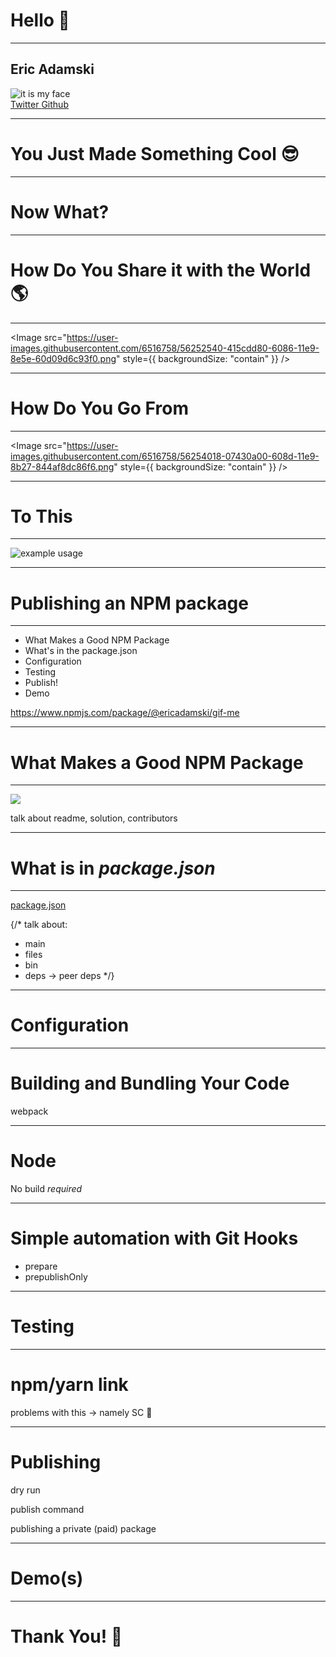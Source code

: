 
# Hello :wave:

---

<div
  style={{
    display: "flex",
    flexDirection: "column",
    alignItems: "center",
    justifyContent: "center",
    width: "100vw"
  }}
>
  <h2 style={{ margin: "1.5rem" }}> Eric Adamski </h2>
  <div
    style={{
      borderRadius: "50%",
      overflow: "hidden",
      boxSizing: "border-box",
      width: 450,
      height: 450
    }}
  >
    <Image
      style={{ width: "100%", height: "100%" }}
      src="https://avatars1.githubusercontent.com/u/6516758?s=460&v=4"
      alt="it is my face"
    />
  </div>
  <div
    style={{
      width: "25vw",
      marginTop: "1.5rem",
      display: "flex",
      alignItems: "center",
      justifyContent: "space-evenly"
    }}
  >
    <a href="https://twitter.com/zealigan" style={{ color: "#55acee" }}>
      Twitter
    </a>
    <a href="https://github.com/ericadamski" style={{ color: "#171515" }}>
      Github
    </a>
  </div>
</div>

---

# You Just Made Something Cool :sunglasses:

---

# Now What?

---

# How Do You Share it with the World :earth_americas:

---

<Image
  src="https://user-images.githubusercontent.com/6516758/56252540-415cdd80-6086-11e9-8e5e-60d09d6c93f0.png"
  style={{ backgroundSize: "contain" }}
/>

---

# How Do You Go From

---

<Image
  src="https://user-images.githubusercontent.com/6516758/56254018-07430a00-608d-11e9-8b27-844af8dc86f6.png"
  style={{ backgroundSize: "contain" }}
/>

---

# To This

---

![example usage](https://user-images.githubusercontent.com/6516758/56254363-73723d80-608e-11e9-90ef-cf6468c13a43.gif)

---

# Publishing an NPM package

---

<ul>
  <Appear>
    <li>What Makes a Good NPM Package</li>
    <li>What's in the package.json</li>
    <li>Configuration</li>
    <li>Testing</li>
    <li>Publish!</li>
    <li>Demo</li>
  </Appear>
</ul>

<Notes>https://www.npmjs.com/package/@ericadamski/gif-me</Notes>

---

# What Makes a Good NPM Package

---

<a href="https://github.com/kentcdodds/react-testing-library" target="_blank">
  <Image
    src="https://user-images.githubusercontent.com/6516758/56734294-690c0f80-6730-11e9-967f-8c9fc8be07f7.png"
    style={{ backgroundPosition: "top" }}
  />
</a>

<Notes>talk about readme, solution, contributors</Notes>

---

# What is in _package.json_

---

<a href="https://github.com/ericadamski/publishing-to-npm/blob/master/examples/moji-button/package.json">package.json</a>

<Notes>

{/\* talk about:

- main
- files
- bin
- deps -> peer deps \*/}

</Notes>

---

# Configuration

---

# Building and Bundling Your Code

webpack

---

# Node

No build _required_

---

# Simple automation with Git Hooks

<ul>
  <Appear>
    <li>prepare</li>
    <li>prepublishOnly</li>
  </Appear>
</ul>

---

# Testing

---

# npm/yarn link

<Notes>problems with this -> namely SC 💅</Notes>

---

# Publishing

<Notes>
dry run

publish command

publishing a private (paid) package

</Notes>

---

# Demo(s)

---

# Thank You! :bow:

